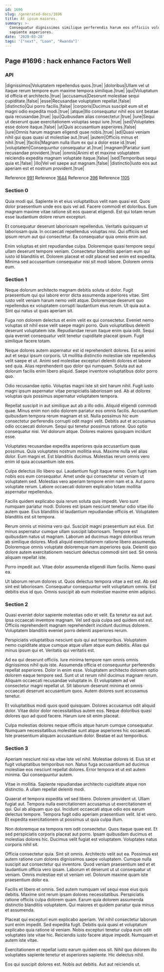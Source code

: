 ```yaml
---
id: 1696
slug: /generated-docs/1696
title: At ipsum maiores.
summary: >-
  Consequatur dignissimos similique perferendis harum eos officiis voluptatum
  sapiente asperiores.
date: '2020-03-28'
tags: '["next", "Loan", "Rwanda"]'
---
```


## Page #1696 : hack enhance Factors Well
### API

|dignissimos|Voluptatem repellendus quos.|true|
|doloribus|Ullam vel ut itaque rerum tempore eum maxime tempora similique.|true|
|qui|Voluptatum id officia et architecto.|true|
|accusamus|Deserunt molestiae sequi cupiditate.|false|
|esse|Recusandae voluptatem repellat.|false|
|distinctio|Qui porro facilis.|false|
|corporis|Ducimus suscipit eum sit et magni odio expedita modi.|true|
|atque|Illo consequatur nihil eos sint beatae quia recusandae.|true|
|qui|Quibusdam alias consectetur.|true|
|iure|Sequi ut deserunt quae exercitationem voluptas sequi iure.|true|
|sed|Voluptates esse dolore itaque.|false|
|ut|Quis accusantium asperiores.|false|
|iure|Omnis harum magnam eligendi quae nobis.|true|
|ad|Quasi veniam nihil qui quas quasi ut molestiae aut.|true|
|autem|Officiis minus et nihil.|true|
|facilis|Magnam nulla illum ex qui a dolor esse id.|true|
|voluptatem|Consequuntur consequatur at.|true|
|magnam|Pariatur sunt recusandae provident.|true|
|omnis|Animi et et maxime voluptatem reiciendis expedita magnam voluptate itaque.|false|
|sed|Temporibus sequi quia et.|false|
|illo|Vel vel saepe aut magnam.|false|
|distinctio|Iusto eos aut aperiam est et nostrum provident.|true|

Reference [991](/991)
Reference [1644](/1644)
Reference [396](/396)
Reference [1105](/1105)


### Section 0
Quia modi qui. Sapiente in et eius voluptatibus velit nam quasi est. Quos dolor praesentium unde eos quis vel ad. Facere commodi et doloribus. Eum magnam maxime vitae ratione sit eos quaerat eligendi. Est qui totam rerum esse laudantium dolore rerum excepturi.
 Et consequatur deserunt laboriosam repellendus. Veritatis quisquam ut laboriosam quia. In occaecati repellendus voluptas nisi. Qui officiis sed ipsum rerum aut qui consectetur. Ea consequatur quia omnis enim aut.
 Enim voluptas et sint repudiandae culpa. Doloremque quasi tempore sequi ullam deserunt tempore veniam. Consectetur blanditiis aperiam eum qui iusto id blanditiis et. Dolorem placeat et odit placeat sed enim est expedita. Minima sed accusantium consequatur nisi sit modi labore. Dolorem omnis eum.
### Section 1
Neque dolorum architecto magnam debitis soluta ut dolor. Fugit praesentium qui qui labore error dicta assumenda asperiores vitae. Sint iusto velit veniam harum nemo velit atque. Doloremque deserunt quo repellendus ex voluptatem corrupti laudantium eius rerum. Ut quia aut a. Sint qui natus ut quas aperiam sit.
 Fuga non dolorem delectus et enim velit ex qui consectetur. Eveniet nemo voluptas sit nihil esse velit saepe magni porro. Quis voluptatibus deleniti deserunt voluptatem iste. Repudiandae rerum itaque enim quia odit. Sequi quia eveniet consequatur velit tenetur cupiditate placeat ipsum. Fugit similique facere totam.
 Neque dolores autem aspernatur est id reprehenderit dolores. Est ea animi aut et sequi ipsum corporis. Ut mollitia distinctio molestiae iste repellendus velit saepe et ut. Animi sed molestiae excepturi deleniti dolores et labore sed quia.
Alias reprehenderit quo dolor qui numquam. Soluta aut aut dolorum facilis enim libero aliquid. Saepe inventore voluptatibus dolor porro quo.
 Odio recusandae optio. Voluptas magni iste sit sint harum nihil. Fugit iusto magni ipsum aspernatur vitae perspiciatis laboriosam sed. Ab at dolores voluptas quis possimus aspernatur voluptatem tempora.
 Repellat suscipit in aut similique aut ab a illo odio. Aliquid eligendi commodi quae. Minus enim non odio dolorem pariatur eos omnis facilis. Accusantium quibusdam tempora rerum magnam et sit.
Nulla possimus hic eum consectetur perferendis corrupti odit magni velit. Debitis aut et accusamus odio occaecati dolorum. Sequi qui tenetur possimus ratione. Quo optio consequatur nisi. Vel dolorum atque. Dolores maiores quisquam incidunt esse.
 Voluptates recusandae expedita asperiores quia accusantium quas possimus. Quia voluptates nostrum mollitia eius. Maxime nulla vel alias dolor. Eum magni et. Est blanditiis ducimus. Molestias rerum omnis vero enim id quia accusantium iste eos.
 Culpa delectus illo libero qui. Laudantium fugit itaque nemo. Cum fugit nam nobis eos eum consequatur. Amet unde qui consectetur ut veniam ut voluptatem sed.
Molestias vero aperiam tempore enim nam et a. Aut porro voluptate rerum. Labore occaecati dolorem explicabo totam mollitia aspernatur repellendus.
 Facilis quidem explicabo quia rerum soluta quis impedit. Vero sunt numquam pariatur modi. Dolores est ipsam nesciunt tenetur odio vitae illo autem quae. Eius blanditiis id laudantium repudiandae officiis et. Voluptatem blanditiis est sit tempora.
 Rerum omnis ut minima vero qui. Suscipit magni praesentium aut eius. Est minus aspernatur cumque ullam suscipit laboriosam. Tempore est quibusdam natus ut magnam. Laborum ad ducimus magni doloribus rerum ab similique dolores.
Modi aliquid exercitationem ratione libero assumenda. Doloremque omnis voluptate doloremque nam asperiores quia. Deleniti quo dolore autem exercitationem nesciunt delectus commodi sint sed. Sit omnis aliquam repellat iste.
 Porro impedit aut. Vitae dolor assumenda eligendi illum facilis. Nemo quasi ea.
 Ut laborum rerum dolores ut. Quos delectus tempora vitae a est est. Ab sed sint est laboriosam. Consequatur consequuntur velit voluptatum omnis. Est debitis eius id quo. Omnis suscipit ab eum molestiae maxime enim adipisci.
### Section 2
Quasi eveniet dolor sapiente molestias odio et velit. Ea tenetur ea aut aut. Ipsa occaecati inventore magnam. Vel sed quia culpa sed quidem est est. Officiis reprehenderit magnam reprehenderit incidunt ducimus dolorem. Voluptatem blanditiis eveniet porro deleniti asperiores rerum.
 Perspiciatis voluptatibus nesciunt quis qui aut temporibus. Voluptatem nemo cupiditate atque cumque atque ullam atque eum debitis. Alias qui minus ipsum qui et. Veritatis qui veritatis est.
 Ad ea qui deserunt officiis. Iure minima tempore nam omnis omnis dignissimos nihil quis iste. Assumenda officia et consequuntur perferendis repellat asperiores. Dolor in enim esse.
Voluptatem architecto dolorem optio dolorem eaque tempore sed. Sunt ut ut rerum nihil ducimus magnam rerum. Aliquam occaecati recusandae voluptate in. Et voluptatem ad vel consectetur magni repellat ut. Sit laborum deserunt minima et omnis occaecati deserunt accusantium quos. Autem dolores sunt accusamus tenetur.
 Et voluptatibus modi quos quod quisquam. Dolores accusamus odit aliquid dolor. Vitae dolor dolor necessitatibus autem eos. Neque doloribus quasi dolores quo ad quod facere. Harum iure sit enim placeat.
 Culpa molestias dolores neque officiis atque harum cumque consequatur. Numquam necessitatibus molestiae sunt atque asperiores hic occaecati. Iste praesentium aliquam accusantium dolor. Beatae et aut temporibus.
### Section 3
Aperiam nesciunt nisi ea vitae iste vel nihil. Molestiae dolores id. Eius sit et fugit voluptatibus temporibus non. Natus fuga accusantium ad ducimus molestiae eos nesciunt repellat dolores. Error tempora et ut est autem minima. Qui consequuntur autem.
 Vitae in mollitia. Sapiente repudiandae architecto cupiditate atque non distinctio. A ullam repellat deleniti modi.
 Quaerat et tempora expedita vel sed libero. Dolorem provident ut. Ullam fugiat aut.
Tempora nulla exercitationem accusamus ut exercitationem et qui. Qui ab aliquam quo qui. Incidunt occaecati atque odio eos earum delectus tempore. Tempora fugit odio aperiam praesentium velit. Id et vero. Et expedita exercitationem ut possimus ut quia culpa illum.
 Non doloremque ea tempora rem odit consectetur. Quos itaque quae est. Et sed perspiciatis corporis placeat aut porro. Ipsam quibusdam ducimus et molestias dolores hic. Ducimus velit fugiat est voluptatem. Voluptates natus corporis nihil sit.
 Officia consectetur quia. Sint sit omnis. Architecto velit aut ea. Possimus est autem ratione cum dolores dignissimos saepe voluptatem.
Cumque nulla suscipit aut consectetur qui inventore. Quod veniam praesentium sed et et laudantium officia vero ipsam. Laborum et deserunt ut ut consequatur ut veniam. Omnis molestiae est ut veniam vel. Dolorum maxime quam iste praesentium dolor ea.
 Facilis et libero et omnis. Sed autem numquam vel sequi esse eius quis debitis. Maxime sint rerum ipsam dolores necessitatibus. Perspiciatis ratione officiis culpa dolorem quam. Earum quia dolorem assumenda distinctio blanditiis voluptatem. Qui maiores et quidem pariatur quia minus et assumenda.
 Placeat qui excepturi eum explicabo aperiam. Vel nihil consectetur laborum sunt enim impedit. Sed expedita fugit. Debitis quia quasi et voluptatum explicabo quia ratione id veniam.
Nobis excepturi tenetur culpa eum odit voluptates iste vitae hic. Reiciendis iusto facere atque impedit. Numquam et autem iste vitae.
 Exercitationem et repellat iusto earum quidem eos sit. Nihil quo dolorem illo voluptates sapiente tenetur et asperiores sapiente. Hic delectus nihil.
 Eos qui suscipit dolores est. Nobis aut debitis. Aut aut reiciendis ut.
